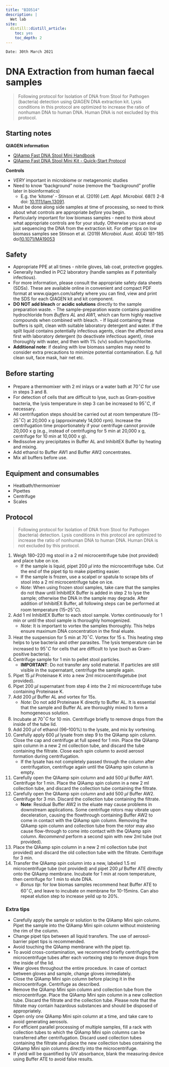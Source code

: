 ```yaml
---
title: "BIO514"
description: |
  Wet lab
site:
  distill::distill_article:
    toc: yes
    toc_depth: 2
---
```


`Date: 30th March 2021`

# DNA Extraction from human faecal samples

>Following protocol for Isolation of DNA from Stool for Pathogen (bacteria) detection using QIAGEN DNA extraction kit. Lysis conditions in this protocol are optimized to increase the ratio of nonhuman DNA to human DNA. Human DNA is not excluded by this protocol.

## Starting notes

**QIAGEN information**

- [QIAamp Fast DNA Stool Mini Handbook](https://www.qiagen.com/ca/resources/download.aspx?id=2a3f2c0b-2e8a-49fd-b442-829108ae1a4a&lang=en)
- [QIAamp Fast DNA Stool Mini Kit - Quick-Start Protocol](https://www.qiagen.com/ca/resources/download.aspx?id=72cb48d4-62a7-49a1-93eb-8d19d6ca34b1&lang=en)

**Controls**

- *VERY* important in microbiome or metagenomic studies
- Need to know "background" noise (remove the "background" profile later in bioinformatics)
    - E.g. the 'kitome' - Stinson et al. (2019) *Lett. Appl. Microbiol.* 68(1) 2-8 doi: [10.1111/lam.13091](https://doi.org/10.1111/lam.13091).
- Must be done along side samples at time of processing, so need to think about what controls are appropriate *before* you begin.
- Particularly important for low biomass samples - need to think about what appropriate controls are for your study. Otherwise you can end up just sequencing the DNA from the extraction kit. For other tips on low biomass samples see Stinson et al. (2019) *Microbiol. Aust.* 40(4) 181-185 doi[10.1071/MA19053](https://doi.org/10.1071/MA19053)

## Safety

- Appropriate PPE at all times - nitrile gloves, lab coat, protective goggles.
- Generally handled in PC2 laboratory (handle samples as if potentially infectious).
- For more information, please consult the appropriate safety data sheets
(SDSs). These are available online in convenient and compact PDF format at
www.qiagen.com/safety where you can find, view and print the SDS for each QIAGEN kit
and kit component. 
- **DO NOT add bleach** or **acidic solutions** directly to the sample preparation waste.
      - The sample-preparation waste contains guanidine hydrochloride from *Buffers AL* and *AW1*, which can form highly reactive compounds when combined with bleach.
      - If liquid containing these buffers is spilt, clean with suitable laboratory detergent and water. If the spilt liquid contains potentially infectious agents, clean the affected area first with laboratory detergent (to deactivate infectious agent), rinse thoroughly with water, and then with 1% (v/v) sodium hypochlorite.
- **Additional note**: if dealing with low biomass samples may need to consider extra precautions to minimize potential contamination. E.g. full clean suit, face mask, hair net etc.

## Before starting

- Prepare a thermomixer with 2 ml inlays or a water bath at 70$^\circ C$ for use in steps 3 and 8.
- For detection of cells that are difficult to lyse, such as Gram-positive bacteria, the lysis temperature in step 3 can be increased to 95$^\circ C$, if necessary.
- All centrifugation steps should be carried out at room temperature (15–25$^\circ C$) at 20,000 x g (approximately 14,000 rpm). Increase the centrifugation time proportionately if your centrifuge cannot provide 20,000 x g (e.g., instead of centrifuging for 5 min at 20,000 x g, centrifuge for 10 min at 10,000 x g). 
- Redissolve any precipitates in Buffer AL and InhibitEX Buffer by heating and mixing.
- Add ethanol to Buffer AW1 and Buffer AW2 concentrates.
- Mix all buffers before use.

## Equipment and consumables

- Heatbath/thermomixer
- Pipettes
- Centrifuge
- Scales

## Protocol

>Following protocol for Isolation of DNA from Stool for Pathogen (bacteria) detection. Lysis conditions in this protocol are optimized to increase the ratio of nonhuman DNA to human DNA. Human DNA is not excluded by this protocol. 

1. Weigh 180–220 mg stool in a 2 ml microcentrifuge tube (not provided) and place tube on ice.
    - If the sample is liquid, pipet 200 $\mu l$ into the microcentrifuge tube. Cut the end of the pipet tip to make pipetting easier.
    - If the sample is frozen, use a scalpel or spatula to scrape bits of stool into a 2 ml microcentrifuge tube on ice.
    - *Note*: When using frozen stool samples, take care that the samples do not thaw until InhibitEX Buffer is added in step 2 to lyse the sample; otherwise the DNA in the sample may degrade. After addition of InhibitEX Buffer, all following steps can be performed at room temperature (15–25$^\circ C$). 
2. Add 1 ml InhibitEX Buffer to each stool sample. Vortex continuously for 1 min or until the stool sample is thoroughly homogenized.
    - *Note*: It is important to vortex the samples thoroughly. This helps ensure maximum DNA concentration in the final eluate. 
3. Heat the suspension for 5 min at 70$^\circ C$. Vortex for 15 s. This heating step helps to lyse bacteria and other parasites. The lysis temperature can be increased to 95$^\circ C$ for cells that are difficult to lyse (such as Gram-positive bacteria).
4. Centrifuge sample for 1 min to pellet stool particles.
    - **IMPORTANT**: Do not transfer any solid material. If particles are still visible in the supernatant, centrifuge the sample again.
5. Pipet 15 $\mu l$ Proteinase K into a new 2ml microcentrifugetube (not provided).
6. Pipet 200 $\mu l$ supernatant from step 4 into the 2 ml microcentrifuge tube containing Proteinase K.
7. Add 200 $\mu l$ Buffer AL and vortex for 15s. 
    - *Note*: Do not add Proteinase K directly to Buffer AL. It is essential that the sample and Buffer AL are thoroughly mixed to form a homogeneous solution.
8. Incubate at 70$^\circ C$ for 10 min. Centrifuge briefly to remove drops from the inside of the tube lid.
9. Add 200 $\mu l$ of ethanol (96–100%) to the lysate, and mix by vortexing.
10. Carefully apply 600 $\mu l$ lysate from step 9 to the QIAamp spin column. Close the cap and centrifuge at full speed for 1 min. Place the QIAamp spin column in a new 2 ml collection tube, and discard the tube containing the filtrate. Close each spin column to avoid aerosol formation during centrifugation. 
    - If the lysate has not completely passed through the column after centrifugation, centrifuge again until the QIAamp spin column is empty.
11. Carefully open the QIAamp spin column and add 500 $\mu l$ Buffer AW1. Centrifuge for 1 min. Place the QIAamp spin column in a new 2 ml collection tube, and discard the collection tube containing the filtrate.
12. Carefully open the QIAamp spin column and add 500 $\mu l$ Buffer AW2. Centrifuge for 3 min. Discard the collection tube containing the filtrate.
    - **Note**: Residual Buffer AW2 in the eluate may cause problems in downstream applications. Some centrifuge rotors may vibrate upon deceleration, causing the flowthrough containing Buffer AW2 to come in contact with the QIAamp spin column. Removing the QIAamp spin column and collection tube from the rotor may also cause flow-through to come into contact with the QIAamp spin column. *Recommend* perform a second spin with new 2ml tube (not provided).
13. Place the QIAamp spin column in a new 2 ml collection tube (not provided) and discard the old collection tube with the filtrate. Centrifuge for 3 min.
14. Transfer the QIAamp spin column into a new, labeled 1.5 ml microcentrifuge tube (not provided) and pipet 200 $\mu l$ Buffer ATE directly onto the QIAamp membrane. Incubate for 1 min at room temperature, then centrifuge for 1 min to elute DNA. 
    - *Bonus tip*: for low biomas samples recommend heat Buffer ATE to 60$^\circ C$, and leave to incubate on membrane for 10-15mins. Can also repeat elution step to increase yeild up to 20%.

### Extra tips

- Carefully apply the sample or solution to the QIAamp Mini spin column. Pipet the sample into the QIAamp Mini spin column without moistening the rim of the column.
- Change pipet tips between all liquid transfers. The use of aerosol-barrier pipet tips is recommended.
- Avoid touching the QIAamp membrane with the pipet tip.
- To avoid cross-contamination, we recommend briefly centrifuging the microcentrifuge tubes after each vortexing step to remove drops from the inside of the lid.
- Wear gloves throughout the entire procedure. In case of contact between gloves and sample, change gloves immediately.
- Close the QIAamp Mini spin column before placing it in the microcentrifuge. Centrifuge as described.
- Remove the QIAamp Mini spin column and collection tube from the microcentrifuge. Place the QIAamp Mini spin column in a new collection tube. Discard the filtrate and the collection tube. Please note that the filtrate may contain hazardous substances and should be disposed of appropriately.
- Open only one QIAamp Mini spin column at a time, and take care to avoid generating aerosols.
- For efficient parallel processing of multiple samples, fill a rack with collection tubes to which the QIAamp Mini spin columns can be transferred after centrifugation. Discard used collection tubes containing the filtrate and place the new collection tubes containing the QIAamp Mini spin columns directly into the microcentrifuge. 
- If yield will be quantified by UV absorbance, blank the measuring device using Buffer ATE to avoid false results.
